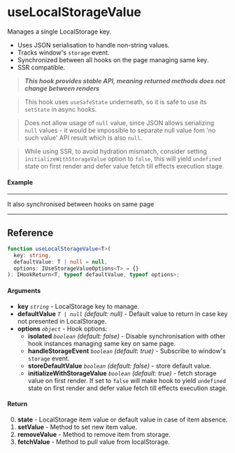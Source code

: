 
<Meta title="Side-effect/useLocalStorageValue" component={Example} />

# useLocalStorageValue

Manages a single LocalStorage key.

- Uses JSON serialisation to handle non-string values.
- Tracks window's `storage` event.
- Synchronized between all hooks on the page managing same key.
- SSR compatible.

> **_This hook provides stable API, meaning returned methods does not change between renders_**

> This hook uses `useSafeState` underneath, so it is safe to use its `setState` in async hooks.

> Does not allow usage of `null` value, since JSON allows serializing `null` values - it would be
> impossible to separate null value fom 'no such value' API result which is also `null`.

> While using SSR, to avoid hydration mismatch, consider setting `initializeWithStorageValue` option to
> `false`, this will yield `undefined` state on first render and defer value fetch till effects
> execution stage.

#### Example

<Canvas isColumn>
  <Story name="Example" story={Example} />
  <hr />
  It also synchronised between hooks on same page
  <hr />
  <Story name="Example2" story={Example} />
</Canvas>

<ArgsTable story="Example" />

## Reference

```ts
function useLocalStorageValue<T>(
  key: string,
  defaultValue: T | null = null,
  options: IUseStorageValueOptions<T> = {}
): IHookReturn<T, typeof defaultValue, typeof options>;
```

#### Arguments

- **key** _`string`_ - LocalStorage key to manage.
- **defaultValue** _`T | null`_ _(default: null)_ - Default value to return in case key not
  presented in LocalStorage.
- **options** _`object`_ - Hook options:
  - **isolated** _`boolean`_ _(default: false)_ - Disable synchronisation with other hook instances
    managing same key on same page.
  - **handleStorageEvent** _`boolean`_ _(default: true)_ - Subscribe to window's `storage` event.
  - **storeDefaultValue** _`boolean`_ _(default: false)_ - store default value.
  - **initializeWithStorageValue** _`boolean`_ _(default: true)_ - fetch storage value on first
    render. If set to `false` will make hook to yield `undefined` state on first render and defer
    value fetch till effects execution stage.

#### Return

0. **state** - LocalStorage item value or default value in case of item absence.
1. **setValue** - Method to set new item value.
2. **removeValue** - Method to remove item from storage.
3. **fetchValue** - Method to pull value from localStorage.
